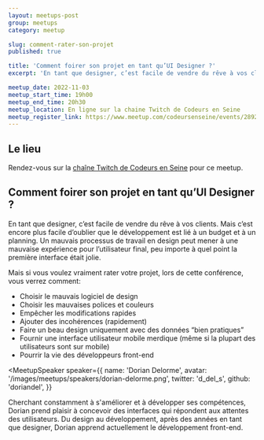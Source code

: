 ```yaml
---
layout: meetups-post
group: meetups
category: meetup

slug: comment-rater-son-projet
published: true

title: 'Comment foirer son projet en tant qu’UI Designer ?'
excerpt: 'En tant que designer, c’est facile de vendre du rêve à vos clients. Mais c’est encore plus facile d’oublier que le développement est lié à un budget et à un planning.'

meetup_date: 2022-11-03
meetup_start_time: 19h00
meetup_end_time: 20h30
meetup_location: En ligne sur la chaine Twitch de Codeurs en Seine
meetup_register_link: https://www.meetup.com/codeursenseine/events/289209923/
---
```


## Le lieu

Rendez-vous sur la [chaîne Twitch de Codeurs en Seine](https://twitch.tv/codeursenseine) pour ce meetup.

## Comment foirer son projet en tant qu’UI Designer ?

En tant que designer, c’est facile de vendre du rêve à vos clients. Mais c’est
encore plus facile d’oublier que le développement est lié à un budget et à un
planning. Un mauvais processus de travail en design peut mener à une mauvaise
expérience pour l’utilisateur final, peu importe à quel point la première
interface était jolie.

Mais si vous voulez vraiment rater votre projet, lors de cette conférence, vous
verrez comment:

- Choisir le mauvais logiciel de design
- Choisir les mauvaises polices et couleurs
- Empêcher les modifications rapides
- Ajouter des incohérences (rapidement)
- Faire un beau design uniquement avec des données “bien pratiques”
- Fournir une interface utilisateur mobile merdique (même si la plupart des utilisateurs sont sur mobile)
- Pourrir la vie des développeurs front-end

<MeetupSpeaker
  speaker={{
    name: 'Dorian Delorme',
    avatar: '/images/meetups/speakers/dorian-delorme.png',
    twitter: 'd_del_s',
    github: 'doriandel',
  }}
>
  Cherchant constamment à s'améliorer et à développer ses compétences, Dorian
  prend plaisir à concevoir des interfaces qui répondent aux attentes des
  utilisateurs. Du design au développement, après des années en tant que
  designer, Dorian apprend actuellement le développement front-end.
</MeetupSpeaker>
